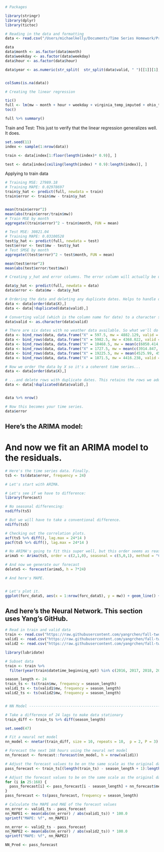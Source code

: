 


```r
# Packages

library(stringr)
library(dplyr)
library(tictoc)
```



```r

# Reading in the data and formatting
data <- read.csv("/Users/michaelkelly/Documents/Time Series Homework/Project/external_training_data.csv")

data
data$month <- as.factor(data$month)
data$weekday <- as.factor(data$weekday)
data$hour <- as.factor(data$hour)

data$year <- as.numeric(str_split(  str_split(data$valid, " ")[[1]][1], "-" )[[1]][1])


colSums(is.na(data))

```






```r


# Creating the linear regression

tic()
full <- lm(mw ~ month + hour + weekday + virginia_temp_imputed + ohio_temp_imputed + mich_temp_imputed + virginia_temp_imputed_lag + ohio_temp_imputed_lag + mich_temp_imputed_lag + hour:temp_virginia + hour:temp_ohio + hour:temp_mich + hour:temp_virginia_lag + hour:temp_ohio_lag + hour:temp_mich_lag + hour:I(temp_virginia^2) + hour:I(temp_ohio^2) + hour:I(temp_mich^2) + hour:I(temp_virginia_lag^2) + hour:I(temp_ohio_lag^2) + hour:I(temp_mich_lag^2) + hour:I(temp_virginia^3) + hour:I(temp_ohio^3) + hour:I(temp_mich^3) + hour:I(temp_virginia_lag^3) + hour:I(temp_ohio_lag^3) + hour:I(temp_mich_lag^3) + temp_virginia + temp_ohio + temp_mich  + temp_virginia_lag + temp_ohio_lag + temp_mich_lag +  I(temp_virginia^2) + I(temp_ohio^2) + I(temp_mich^2) + I(temp_virginia_lag^2) + I(temp_ohio_lag^2) + I(temp_mich_lag^2) + I(temp_virginia^3) + I(temp_ohio^3) + I(temp_mich^3) + I(temp_virginia_lag^3) + I(temp_ohio_lag^3) + I(temp_mich_lag^3) + as.factor(month):temp_virginia + as.factor(month):temp_ohio + as.factor(month):temp_mich + as.factor(month):temp_virginia_lag + as.factor(month):temp_ohio_lag + as.factor(month):temp_mich_lag + as.factor(month):I(temp_virginia^2) + as.factor(month):I(temp_ohio^2) + as.factor(month):I(temp_mich^2) + as.factor(month):I(temp_virginia_lag^2) + as.factor(month):I(temp_ohio_lag^2) + as.factor(month):I(temp_mich_lag^2) + as.factor(month):I(temp_virginia^3) + as.factor(month):I(temp_ohio^3) + as.factor(month):I(temp_mich^3) + as.factor(month):I(temp_virginia_lag^3) + as.factor(month):I(temp_ohio_lag^3) + as.factor(month):I(temp_mich_lag^3), data = data )
toc()

full %>% summary()

```

Train and Test: This just to verify that the linear regression generalizes well. It does.
```r
set.seed(11)
index <- sample(1:nrow(data))

train <- data[index[1:floor(length(index)* 0.9)], ]

test <- data[index[ceiling(length(index) * 0.9):length(index)], ]
```



Applying to train data

```r


# Training MSE: 27989.18
# Training MAPE: 0.02978697
train$y_hat <- predict(full, newdata = train)
train$error <- train$mw - train$y_hat


mean(train$error^2)
mean(abs(train$error/train$mw))
# Train MSE by month
aggregate((train$error)^2 ~ train$month, FUN = mean)

# Test MSE: 30821.04
# Training MAPE: 0.03100528
test$y_hat <- predict(full, newdata = test)
test$error <- test$mw - test$y_hat
# Test SMSE by month
aggregate((test$error)^2 ~ test$month, FUN = mean)

mean(test$error^2)
mean(abs(test$error/test$mw))
```


```r

# Creating y_hat and error columns. The error column will actually be used for modeling.

data$y_hat <- predict(full, newdata = data)
data$error <- data$mw - data$y_hat

# Ordering the data and deleting any duplicate dates. Helps to handle daylight savings.
data <- data[order(data$X),]
data <- data[!duplicated(data$valid),]

# Converting valid (which is the column name for date) to a character so we can rbind.
data$valid <- as.character(data$valid)

# There are six dates with no weather data available. So what we'll do is create a new row with the same date (valid), an X column for sorting, the ACTUAL MW load, and error will be the average of the linear model's errors for the hours before and after the missing data.
data <- bind_rows(data, data.frame("X" = 597.5, mw = 4882.129, valid = "2021-01-25 23:00:00", error = mean(c(-150.0586510, -89.8664190)) ))
data <- bind_rows(data, data.frame("X" = 5982.5, mw = 4368.022, valid = "2021-09-07 11:00:00", error = mean(c(106.15015, 143.70991)) ))
data <- bind_rows(data, data.frame("X" = 10468.5, mw = mean(c(6050.414, 6030.919)), valid = "2022-03-13 02:00:00", error = mean(c(43.65590, 12.91936)) ))
data <- bind_rows(data, data.frame("X" = 1727.5, mw = mean(c(3914.847, 3973.368)), valid = "2021-03-14 02:00:00", error = mean(c(207.9632, 210.7931)) ))
data <- bind_rows(data, data.frame("X" = 19225.5, mw = mean(4525.99, 4538.237), valid = "2023-03-12 02:00:00", error = mean(c(15.628506, 8.155376)) ))
data <- bind_rows(data, data.frame("X" = 1871.5, mw = 4416.238, valid = "2021-03-20 03:00:00", error = mean(c(-29.4918, 27.3371)) ))

# Now we order the data by X so it's a coherent time series...
data <- data[order(data$X),]

# ...and delete rows with duplicate dates. This retains the rows we added above.
data <- data[!duplicated(data$valid),]


data %>% nrow()

# Now this becomes your time series.
data$error

```

## Here's the ARIMA model:





# And now we fit an ARIMA model to the residuals.



```r
# Here's the time series data. Finally.
ts5 <- ts(data$error, frequency = 24)

```

```r
# Let's start with ARIMA.

# Let's see if we have to difference:
library(forecast)

# No seasonal differencing:
nsdiffs(ts5)

# But we will have to take a conventional difference.
ndiffs(ts5)


```

```r
# Checking out the correlation plots.
acf(ts5 %>% diff(), lag.max = 24*14 )
pacf(ts5 %>% diff(), lag.max = 24*14 )

# No ARIMA's going to fit this super well, but this order seems as reasonably as any other.
arima5 <- Arima(ts5, order = c(2,1,0), seasonal = c(5,0,1), method = "CSS")

# And now we generate our forecast
delete5 <- forecast(arima5, h = 7*24) 

# And here's MAPE.


# Let's plot it.
ggplot(forc_data5, aes(x = 1:nrow(forc_data5), y = mw)) + geom_line() + geom_line(aes(x = 1:nrow(forc_data5), y = delete5), color = "red" )
```



## And here's the Neural Network. This section uses Yang's GitHub.

```r

# Read in train and valid data
train <- read.csv("https://raw.githubusercontent.com/yangrchen/fall-two-homework/main/Homework2_TS2/data/clean_train.csv")
valid1 <- read.csv("https://raw.githubusercontent.com/yangrchen/fall-two-homework/main/Homework2_TS2/data/clean_valid.csv")
valid2 <- read.csv("https://raw.githubusercontent.com/yangrchen/fall-two-homework/main/Homework2_TS2/data/clean_valid_2.csv")

library(lubridate)

# Subset data
train <- train %>%
  filter(year(train$datetime_beginning_ept) %in% c(2016, 2017, 2018, 2019, 2021, 2022, 2023))

season_length <- 24
train_ts <- ts(train$mw, frequency = season_length)
valid1_ts <- ts(valid1$mw, frequency = season_length)
valid2_ts <- ts(valid2$mw, frequency = season_length)


# NN Model ----------------------------------------------------------------

# Take a difference of 24 lags to make data stationary
train_diff <- train_ts %>% diff(season_length)

set.seed(47)

# Fit a neural net model
nn_model <- nnetar(train_diff, size = 10, repeats = 10,  p = 2, P = 3)

# Forecast the next 168 hours using the neural net model
nn_forecast <- forecast::forecast(nn_model, h = nrow(valid1))

# Adjust the forecast values to be on the same scale as the original data based off the last season in the training data
pass_forecast <- train_ts[(length(train_ts) - season_length + 1):length(train_ts)] + nn_forecast$mean[1:24]

# Adjust the forecast values to be on the same scale as the original data
for (i in 25:168) {
  pass_forecast[i] <- pass_forecast[i - season_length] + nn_forecast$mean[i]
}
pass_forecast <- ts(pass_forecast, frequency = season_length)

# Calculate the MAPE and MAE of the forecast values
nn_error <- valid1_ts - pass_forecast
nn_MAPE1 <- mean(abs(nn_error) / abs(valid1_ts)) * 100.0
sprintf("MAPE: %f", nn_MAPE1)

nn_error <- valid2_ts - pass_forecast
nn_MAPE2 <- mean(abs(nn_error) / abs(valid2_ts)) * 100.0
sprintf("MAPE: %f", nn_MAPE2)

NN_Pred <- pass_forecast
```



